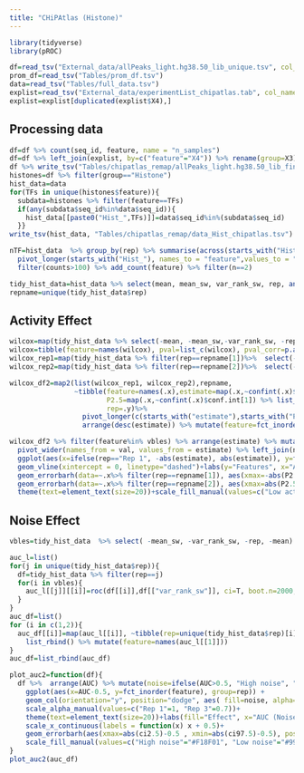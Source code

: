 ```yaml
---
title: "CHiPAtlas (Histone)"
---
```


```r
library(tidyverse)
library(pROC)

df=read_tsv("External_data/allPeaks_light.hg38.50_lib_unique.tsv", col_names = c("seq_id", "feature")) #reemplazar TF por feature
prom_df=read_tsv("Tables/prom_df.tsv")
data=read_tsv("Tables/full_data.tsv")
explist=read_tsv("External_data/experimentList_chipatlas.tab", col_names = F) %>% select(X3, X4) %>% unique()
explist=explist[duplicated(explist$X4),]
```

## Processing data

```r
df=df %>% count(seq_id, feature, name = "n_samples")
df=df %>% left_join(explist, by=c("feature"="X4")) %>% rename(group=X3) 
df %>% write_tsv("Tables/chipatlas_remap/allPeaks_light.hg38.50_lib_final.tsv")
histones=df %>% filter(group=="Histone")
hist_data=data
for(TFs in unique(histones$feature)){
  subdata=histones %>% filter(feature==TFs)
  if(any(subdata$seq_id%in%data$seq_id)){
    hist_data[[paste0("Hist_",TFs)]]=data$seq_id%in%(subdata$seq_id)
  }}
write_tsv(hist_data, "Tables/chipatlas_remap/data_Hist_chipatlas.tsv")

```

```r
nTF=hist_data  %>% group_by(rep) %>% summarise(across(starts_with("Hist_"),sum))%>% 
  pivot_longer(starts_with("Hist_"), names_to = "feature",values_to = "counts") %>% 
  filter(counts>100) %>% add_count(feature) %>% filter(n==2)

tidy_hist_data=hist_data %>% select(mean, mean_sw, var_rank_sw, rep, any_of(unique(nTF$feature))) %>% mutate(rep=as.factor(rep),across(where(is.logical), ~.x%>% factor(level=c("TRUE","FALSE"))))
repname=unique(tidy_hist_data$rep)
```

## Activity Effect

```r
wilcox=map(tidy_hist_data %>% select(-mean, -mean_sw,-var_rank_sw, -rep), ~coin::wilcox_test(formula=mean~.x|rep, data=tidy_hist_data) %>% pvalue())
wilcox=tibble(feature=names(wilcox), pval=list_c(wilcox), pval_corr=p.adjust(pval, "BH", length(wilcox)))
wilcox_rep1=map(tidy_hist_data %>% filter(rep==repname[1])%>%  select(-mean, -mean_sw,-var_rank_sw, -rep), ~coin::wilcox_test(formula=mean~.x, data=tidy_hist_data%>% filter(rep==repname[1]), conf.int=T))
wilcox_rep2=map(tidy_hist_data %>% filter(rep==repname[2])%>%  select(-mean, -mean_sw,-var_rank_sw, -rep), ~coin::wilcox_test(formula=mean~.x, data=tidy_hist_data%>% filter(rep==repname[2]), conf.int=T))

wilcox_df2=map2(list(wilcox_rep1, wilcox_rep2),repname,
                ~tibble(feature=names(.x),estimate=map(.x,~confint(.x)$estimate) %>% list_c(), 
                        P2.5=map(.x,~confint(.x)$conf.int[1]) %>% list_c(),P97.5=map(.x,~confint(.x)$conf.int[2]) %>% list_c() ,
                        rep=.y)%>% 
                  pivot_longer(c(starts_with("estimate"),starts_with("P2.5"), starts_with("P97.5")),names_to = "val", values_to="estimate") %>% 
                  arrange(desc(estimate)) %>% mutate(feature=fct_inorder(feature))) %>% list_rbind() %>% left_join(wilcox)

wilcox_df2 %>% filter(feature%in% vbles) %>% arrange(estimate) %>% mutate(act=ifelse(sign(estimate)==1,"High activity", "Low activity")) %>% 
  pivot_wider(names_from = val, values_from = estimate) %>% left_join(nTF) %>% filter(pval_corr<0.05, sign(P97.5)==sign(P2.5)) %>%  add_count(feature) %>% filter(nn==2) %>% 
  ggplot(aes(x=ifelse(rep=="Rep 1", -abs(estimate), abs(estimate)), y=fct_inorder(feature)))+geom_col(orientation="y", position="identity", aes( fill=act), alpha=0.8)+
  geom_vline(xintercept = 0, linetype="dashed")+labs(y="Features", x="Activity effect", fill="Effect")+xlim(c(-max(abs(wilcox_df2$estimate)),max(abs(wilcox_df2$estimate))))+
  geom_errorbarh(data=~.x%>% filter(rep==repname[1]), aes(xmax=-abs(P2.5) , xmin=-abs(P97.5)), height=0.01, col="#777777",  linewidth=1.5)+
  geom_errorbarh(data=~.x%>% filter(rep==repname[2]), aes(xmax=abs(P2.5) , xmin=abs(P97.5)), height=0.01, col="#777777", linewidth=1.5)+
  theme(text=element_text(size=20))+scale_fill_manual(values=c("Low activity"="#14AFB2", "High activity"="#E0777D"))

```

## Noise Effect

```r
vbles=tidy_hist_data  %>% select( -mean_sw, -var_rank_sw, -rep, -mean) %>% names()

auc_l=list()
for(j in unique(tidy_hist_data$rep)){
  df=tidy_hist_data %>% filter(rep==j)
  for(i in vbles){
    auc_l[[j]][[i]]=roc(df[[i]],df[["var_rank_sw"]], ci=T, boot.n=2000, direction=">")
  }
}
auc_df=list()
for (i in c(1,2)){
  auc_df[[i]]=map(auc_l[[i]], ~tibble(rep=unique(tidy_hist_data$rep)[i], ci2.5=(.x$ci %>% as.numeric)[1], ci97.5=(.x$ci %>% as.numeric)[3], AUC=(.x$ci %>% as.numeric)[2])) %>% 
    list_rbind() %>% mutate(feature=names(auc_l[[1]]))
}
auc_df=list_rbind(auc_df)

plot_auc2=function(df){
  df %>%  arrange(AUC) %>% mutate(noise=ifelse(AUC>0.5, "High noise", "Low noise")) %>% filter((ci2.5>0.5&ci97.5>0.5)|(ci2.5<0.5&ci97.5<0.5)) %>% add_count(feature) %>% filter(n==2) %>% 
    ggplot(aes(x=AUC-0.5, y=fct_inorder(feature), group=rep)) +
    geom_col(orientation="y", position="dodge", aes( fill=noise, alpha=rep))+
    scale_alpha_manual(values=c("Rep 1"=1, "Rep 3"=0.7))+
    theme(text=element_text(size=20))+labs(fill="Effect", x="AUC (Noise effect)", y="Features", alpha="")+
    scale_x_continuous(labels = function(x) x + 0.5)+
    geom_errorbarh(aes(xmax=abs(ci2.5)-0.5 , xmin=abs(ci97.5)-0.5), position=position_dodge(1), height=0.05, col="#777777",  linewidth=1.5)+
    scale_fill_manual(values=c("High noise"="#F18F01", "Low noise"="#99C24D"))
}
plot_auc2(auc_df)

```
